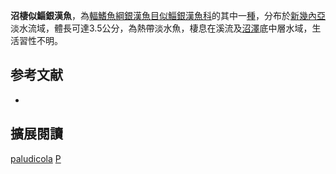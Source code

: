 {{Speciesbox
| name = 沼棲似鯔銀漢魚
| image = 
| image_width = 250px
| status = NE
| status_system = IUCN3.1
| genus = Pseudomugil
| species = paludicola
| authority = Allen & Moore, 1981
| synonyms = 
}}
'''沼棲似鯔銀漢魚'''，為[[輻鰭魚綱|輻鰭魚綱]][[銀漢魚目|銀漢魚目]][[似鯔銀漢魚科|似鯔銀漢魚科]]的其中一[[種|種]]，分布於[[新幾內亞|新幾內亞]]淡水流域，體長可達3.5公分，為熱帶淡水魚，棲息在溪流及[[沼澤|沼澤]]底中層水域，生活習性不明。
==参考文献==
*{{FishBase_species|genus=Pseudomugil|species=paludicola|year=2016|month=6}}

== 擴展閱讀 ==
{{refbegin}}
{{wikispecies-inline|Pseudomugil paludicola|沼棲似鯔銀漢魚}}
{{refend}}
{{Taxonbar|from=Q6408662}}

[[Category:鯔銀漢魚屬|paludicola]]
[[Category:1981年描述的魚類|P]]


{{魚類小作品}}
